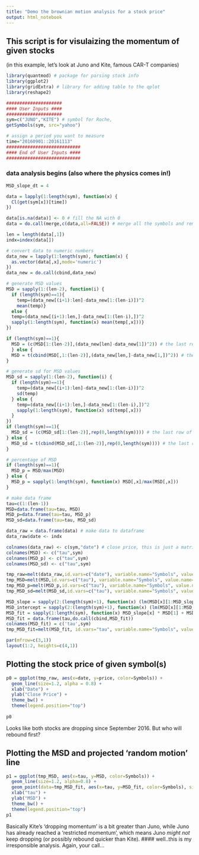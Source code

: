 ```yaml
---
title: "Demo the brownian motion analysis for a stock price"
output: html_notebook
---
```

## This script is for visulaizing the momentum of given stocks
(in this example, let's look at Juno and Kite, famous CAR-T companies)
```r
library(quantmod) # package for parsing stock info
library(ggplot2) 
library(gridExtra) # library for adding table to the qplot
library(reshape2)

#####################
#### User Inputs ####
#####################
sym=c("JUNO","KITE") # symbol for Roche,
getSymbols(sym, src="yahoo")

# assign a period you want to measure
time="20160901::20161113"
############################
#### End of User Inputs ####
############################
```
### data analysis begins (also where the physics comes in!)
```r
MSD_slope_dt = 4 

data = lapply(1:length(sym), function(x) {
  Cl(get(sym[x])[time])
})

data[is.na(data)] <- 0 # fill the NA with 0
data = do.call(merge,c(data,all=FALSE)) # merge all the symbols and remove NA rows.  

len = length(data[,1])
indx=index(data[])

# convert data to numeric numbers
data_new = lapply(1:length(sym), function(x) {
  as.vector(data[,x],mode='numeric')
})
data_new = do.call(cbind,data_new)

# generate MSD values
MSD = sapply(1:(len-2), function(i) {
  if (length(sym)==1){
    temp=(data_new[(i+1):len]-data_new[1:(len-i)])^2
    mean(temp)}
  else {
  temp=(data_new[(i+1):len,]-data_new[1:(len-i),])^2
  sapply(1:length(sym), function(x) mean(temp[,x]))}
})

if (length(sym)==1){
  MSD = (c(MSD[1:(len-2)],(data_new[len]-data_new[1])^2)) # the last row of data_new, then transpose
  } else {
  MSD = t(cbind(MSD[,1:(len-2)],(data_new[len,]-data_new[1,])^2)) # the last row of data_new, then transpose
}

# generate sd for MSD values
MSD_sd = sapply(1:(len-2), function(i) {
  if (length(sym)==1){
    temp=(data_new[(i+1):len]-data_new[1:(len-i)])^2
    sd(temp)
  } else {
    temp=(data_new[(i+1):len,]-data_new[1:(len-i),])^2
    sapply(1:length(sym), function(x) sd(temp[,x]))
  }
})
if (length(sym)==1){
  MSD_sd = (c(MSD_sd[1:(len-2)],rep(0,length(sym)))) # the last row of data_new's sd, which is basically 0, then transpose
} else {
  MSD_sd = t(cbind(MSD_sd[,1:(len-2)],rep(0,length(sym)))) # the last row of data_new's sd, which is basically 0, then transpose
}

# percentage of MSD
if (length(sym)==1){
  MSD_p = MSD/max(MSD)
} else {
  MSD_p = sapply(1:length(sym), function(x) MSD[,x]/max(MSD[,x]))
}

# make data frame
tau=c(1:(len-1))
MSD=data.frame(tau=tau, MSD)
MSD_p=data.frame(tau=tau, MSD_p)
MSD_sd=data.frame(tau=tau, MSD_sd)

data_raw = data.frame(data) # make data to dataframe
data_raw$date <- indx

colnames(data_raw) <- c(sym,"date") # close price, this is just a matrix, not a data.frame
colnames(MSD) <- c("tau",sym)
colnames(MSD_p) <- c("tau",sym)
colnames(MSD_sd) <- c("tau",sym)

tmp_raw=melt(data_raw,id.vars=c("date"), variable.name="Symbols", value.name="price")
tmp_MSD=melt(MSD,id.vars=c("tau"), variable.name="Symbols", value.name="MSD")
tmp_MSD_p=melt(MSD_p,id.vars=c("tau"), variable.name="Symbols", value.name="MSD")
tmp_MSD_sd=melt(MSD_sd,id.vars=c("tau"), variable.name="Symbols", value.name="MSD_sd")

MSD_slope = sapply(2:(length(sym)+1), function(x) (lm(MSD[x][1:MSD_slope_dt,] ~ MSD[1][1:MSD_slope_dt,]))$coefficients[2][[1]])
MSD_intercept = sapply(2:(length(sym)+1), function(x) (lm(MSD[x][1:MSD_slope_dt,] ~ MSD[1][1:MSD_slope_dt,]))$coefficients[1][[1]])
MSD_fit = sapply(1:length(sym), function(x) MSD_slope[x] * MSD[1] + MSD_intercept[x])
MSD_fit = data.frame(tau,do.call(cbind,MSD_fit))
colnames(MSD_fit) = c('tau',sym)
tmp_MSD_fit=melt(MSD_fit, id.vars="tau", variable.name="Symbols", value.name='MSD_fit')

par(mfrow=c(3,1)) 
layout(1:2, heights=c(4,1))
```
## Plotting the stock price of given symbol(s)
```r
p0 = ggplot(tmp_raw, aes(x=date, y=price, color=Symbols)) + 
  geom_line(size=1.2, alpha = 0.8) +
  xlab("Date") + 
  ylab("Close Price") +
  theme_bw() +
  theme(legend.position="top")
  
p0
```
Looks like both stocks are dropping since September 2016. 
But who will rebound first?

## Plotting the MSD and projected 'random motion' line
```r
p1 = ggplot(tmp_MSD, aes(x=tau, y=MSD, color=Symbols)) +
  geom_line(size=1.2, alpha=0.8) +
  geom_point(data=tmp_MSD_fit, aes(x=tau, y=MSD_fit, color=Symbols), size=0.5) +
  xlab("tau") + 
  ylab("MSD") +
  theme_bw() +
  theme(legend.position="top")
p1
```
Basically Kite's 'dropping momentum' is a bit greater than Juno, while Juno has already reached a 'restricted momentum', which means Juno _might not_ keep dropping (or possibly rebound quicker than Kite).
#### well..this is my irresponsible analysis. Again, your call...
